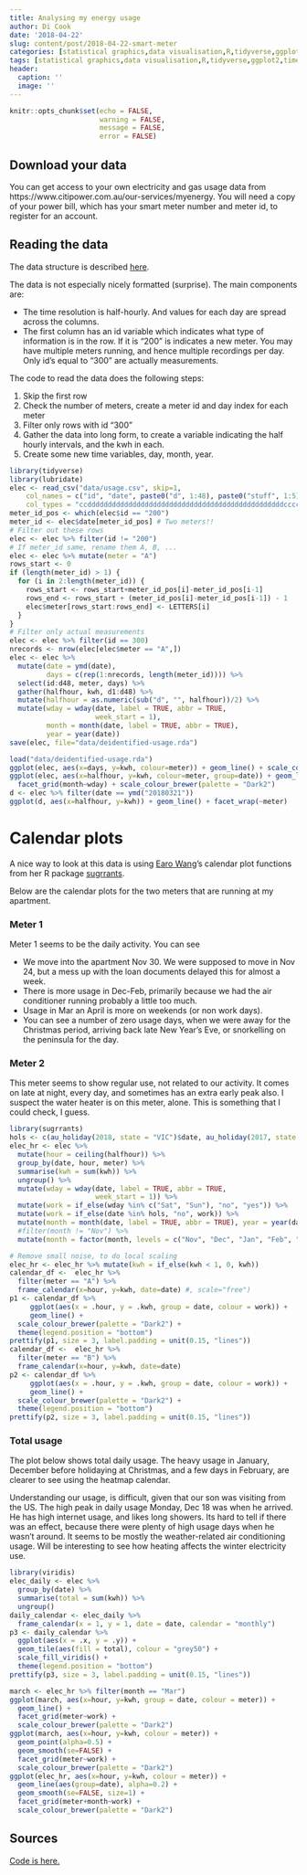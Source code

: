 ```yaml
---
title: Analysing my energy usage
author: Di Cook
date: '2018-04-22'
slug: content/post/2018-04-22-smart-meter
categories: [statistical graphics,data visualisation,R,tidyverse,ggplot2,time series,smart meter]
tags: [statistical graphics,data visualisation,R,tidyverse,ggplot2,time series,smart meter]
header:
  caption: ''
  image: ''
---
```


```r
knitr::opts_chunk$set(echo = FALSE, 
                      warning = FALSE, 
                      message = FALSE, 
                      error = FALSE)
```

## Download your data

You can get access to your own electricity and gas usage data from https://www.citipower.com.au/our-services/myenergy. You will need a copy of your power bill, which has your smart meter number and meter id, to register for an account.

## Reading the data

The data structure is described [here](https://customermeterdata.portal.powercor.com.au/customermeterdata/articles/Question/A12-How-do-I-read-the-detailed-report?retURL=%2Fcustomermeterdata%2Fapex%2FCADArticleList&popup=true).

The data is not especially nicely formatted (surprise). The main components are:

- The time resolution is half-hourly. And values for each day are spread across the columns.
- The first column has an id variable which indicates what type of information is in the row. If it is "200" is indicates a new meter. You may have multiple meters running, and hence multiple recordings per day. Only id's equal to "300" are actually measurements. 

The code to read the data does the following steps:

1. Skip the first row
2. Check the number of meters, create a meter id and day index for each meter
3. Filter only rows with id "300"
4. Gather the data into long form, to create a variable indicating the half hourly intervals, and the kwh in each.
5. Create some new time variables, day, month, year.

```r
library(tidyverse)
library(lubridate)
elec <- read_csv("data/usage.csv", skip=1, 
    col_names = c("id", "date", paste0("d", 1:48), paste0("stuff", 1:5)), 
    col_types = "ccddddddddddddddddddddddddddddddddddddddddddddddddccccc")
meter_id_pos <- which(elec$id == "200")
meter_id <- elec$date[meter_id_pos] # Two meters!!
# Filter out these rows
elec <- elec %>% filter(id != "200")
# If meter_id same, rename them A, B, ...
elec <- elec %>% mutate(meter = "A")
rows_start <- 0
if (length(meter_id) > 1) {
  for (i in 2:length(meter_id)) {
    rows_start <- rows_start+meter_id_pos[i]-meter_id_pos[i-1]
    rows_end <- rows_start + (meter_id_pos[i]-meter_id_pos[i-1]) - 1
    elec$meter[rows_start:rows_end] <- LETTERS[i]
  }
}
# Filter only actual measurements
elec <- elec %>% filter(id == 300) 
nrecords <- nrow(elec[elec$meter == "A",])
elec <- elec %>%
  mutate(date = ymd(date), 
         days = c(rep(1:nrecords, length(meter_id)))) %>%
  select(id:d48, meter, days) %>%
  gather(halfhour, kwh, d1:d48) %>%
  mutate(halfhour = as.numeric(sub("d", "", halfhour))/2) %>%
  mutate(wday = wday(date, label = TRUE, abbr = TRUE, 
                     week_start = 1),
         month = month(date, label = TRUE, abbr = TRUE),
         year = year(date))
save(elec, file="data/deidentified-usage.rda")
```

```r
load("data/deidentified-usage.rda")
ggplot(elec, aes(x=days, y=kwh, colour=meter)) + geom_line() + scale_colour_brewer(palette = "Dark2")
ggplot(elec, aes(x=halfhour, y=kwh, colour=meter, group=date)) + geom_line() +
  facet_grid(month~wday) + scale_colour_brewer(palette = "Dark2")
d <- elec %>% filter(date == ymd("20180321"))
ggplot(d, aes(x=halfhour, y=kwh)) + geom_line() + facet_wrap(~meter)
```

# Calendar plots

A nice way to look at this data is using [Earo Wang](https://earo.me)'s calendar plot functions from her R package [sugrrants](https://github.com/earowang/sugrrants).

Below are the calendar plots for the two meters that are running at my apartment. 

### Meter 1

Meter 1 seems to be the daily activity. You can see

- We move into the apartment Nov 30. We were supposed to move in Nov 24, but a mess up with the loan documents delayed this for almost a week.
- There is more usage in Dec-Feb, primarily because we had the air conditioner running probably a little too much. 
- Usage in Mar an April is more on weekends (or non work days).
- You can see a number of zero usage days, when we were away for the Christmas period, arriving back late New Year's Eve, or snorkelling on the peninsula for the day. 

### Meter 2

This meter seems to show regular use, not related to our activity. It comes on late at night, every day, and sometimes has an extra early peak also. I suspect the water heater is on this meter, alone. This is something that I could check, I guess.

```r
library(sugrrants)
hols <- c(au_holiday(2018, state = "VIC")$date, au_holiday(2017, state = "VIC")$date)
elec_hr <- elec %>% 
  mutate(hour = ceiling(halfhour)) %>%
  group_by(date, hour, meter) %>%
  summarise(kwh = sum(kwh)) %>% 
  ungroup() %>% 
  mutate(wday = wday(date, label = TRUE, abbr = TRUE, 
                     week_start = 1)) %>%
  mutate(work = if_else(wday %in% c("Sat", "Sun"), "no", "yes")) %>%
  mutate(work = if_else(date %in% hols, "no", work)) %>%
  mutate(month = month(date, label = TRUE, abbr = TRUE), year = year(date)) %>%
  #filter(month != "Nov") %>%
  mutate(month = factor(month, levels = c("Nov", "Dec", "Jan", "Feb", "Mar", "Apr"))) 

# Remove small noise, to do local scaling
elec_hr <- elec_hr %>% mutate(kwh = if_else(kwh < 1, 0, kwh))
calendar_df <-  elec_hr %>%
  filter(meter == "A") %>%
  frame_calendar(x=hour, y=kwh, date=date) #, scale="free")
p1 <- calendar_df %>% 
     ggplot(aes(x = .hour, y = .kwh, group = date, colour = work)) +
     geom_line() + 
  scale_colour_brewer(palette = "Dark2") +
  theme(legend.position = "bottom")
prettify(p1, size = 3, label.padding = unit(0.15, "lines"))
calendar_df <-  elec_hr %>%
  filter(meter == "B") %>%
  frame_calendar(x=hour, y=kwh, date=date)
p2 <- calendar_df %>% 
     ggplot(aes(x = .hour, y = .kwh, group = date, colour = work)) +
     geom_line() + 
  scale_colour_brewer(palette = "Dark2") +
  theme(legend.position = "bottom")
prettify(p2, size = 3, label.padding = unit(0.15, "lines"))
```

### Total usage

The plot below shows total daily usage. The heavy usage in January, December before holidaying at Christmas, and a few days in February, are clearer to see using the heatmap calendar. 

Understanding our usage, is difficult, given that our son was visiting from the US. The high peak in daily usage Monday, Dec 18 was when he arrived. He has high internet usage, and likes long showers. Its hard to tell if there was an effect, because there were plenty of high usage days when he wasn't around. It seems to be mostly the weather-related air conditioning usage. Will be interesting to see how heating affects the winter electricity use.

```r
library(viridis)
elec_daily <- elec %>%
  group_by(date) %>%
  summarise(total = sum(kwh)) %>%
  ungroup()
daily_calendar <- elec_daily %>%
  frame_calendar(x = 1, y = 1, date = date, calendar = "monthly")
p3 <- daily_calendar %>%
  ggplot(aes(x = .x, y = .y)) +
  geom_tile(aes(fill = total), colour = "grey50") +
  scale_fill_viridis() +
  theme(legend.position = "bottom")
prettify(p3, size = 3, label.padding = unit(0.15, "lines"))
```


```r
march <- elec_hr %>% filter(month == "Mar")
ggplot(march, aes(x=hour, y=kwh, group = date, colour = meter)) +
  geom_line() + 
  facet_grid(meter~work) + 
  scale_colour_brewer(palette = "Dark2")
ggplot(march, aes(x=hour, y=kwh, colour = meter)) +
  geom_point(alpha=0.5) + 
  geom_smooth(se=FALSE) + 
  facet_grid(meter~work) + 
  scale_colour_brewer(palette = "Dark2")
ggplot(elec_hr, aes(x=hour, y=kwh, colour = meter)) +
  geom_line(aes(group=date), alpha=0.2) + 
  geom_smooth(se=FALSE, size=1) + 
  facet_grid(meter+month~work) + 
  scale_colour_brewer(palette = "Dark2")
```

## Sources

[Code is here.](https://github.com/dicook/dicook.github.io/blob/blogdown/content/post/2018-04-22-smart-meters.Rmd)
